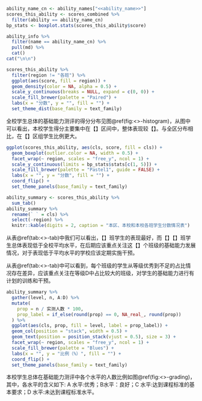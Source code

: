 ```r
ability_name_cn <- ability_names["<<ability_name>>"]
scores_this_ability <- scores_combined %>%
  filter(ability == ability_name_cn)
bp_stats <- boxplot.stats(scores_this_ability$score)
```

```r
ability_info %>%
  filter(name == ability_name_cn) %>%
  pull(md) %>%
  cat()
cat("\n\n")
```

```r
scores_this_ability %>%
  filter(region != "各班") %>%
  ggplot(aes(score, fill = region)) +
  geom_density(color = NA, alpha = 0.5) +
  scale_y_continuous(breaks = NULL, expand = c(0, 0)) +
  scale_fill_brewer(palette = "Paired") +
  labs(x = "分数", y = "", fill = "") +
  set_theme_dist(base_family = text_family)
```

全校学生总体的基础能力测评的得分分布见图\@ref(fig:<<ability_name>>-histogram)，从图中可以看出，本校学生得分主要集中在【】区间中，整体表现较【】。与全区分布相比，在【】区组学生比例更大。

```r
ggplot(scores_this_ability, aes(cls, score, fill = cls)) +
  geom_boxplot(outlier.color = NA, width = 0.5) +
  facet_wrap(~ region, scales = "free_y", ncol = 1) +
  scale_y_continuous(limits = bp_stats$stats[c(1, 5)]) +
  scale_fill_brewer(palette = "Pastel1", guide = FALSE) +
  labs(x = "", y = "分数", fill = "") +
  coord_flip() +
  set_theme_panels(base_family = text_family)
```

```r
ability_summary <- scores_this_ability %>%
  sum_tab()
ability_summary %>%
  rename(` ` = cls) %>%
  select(-region) %>%
  knitr::kable(digits = 2, caption = "本区、本校和本校各班学生分数情况表")
```

从表\@ref(tab:<<ability_name>>-tab)中我们可以看出，【】班学生的表现最好，而【】【】班学生总体表现低于全校平均水平，在后期应该重点关注这【】个班级的基础能力发展情况，对于表现低于平均水平的学校应该定期实施干预。

从表\@ref(tab:<<ability_name>>-tab)中可以看到，每个班级的学生从等级优秀到不足的占比情况存在差异，应该重点关注在等级D中占比较大的班级，对学生的基础能力进行有计划的训练和干预。

```r
ability_summary %>%
  gather(level, n, A:D) %>%
  mutate(
    prop = n / 实测人数 * 100,
    prop_label = if_else(round(prop) == 0, NA_real_, round(prop))
  ) %>%
  ggplot(aes(cls, prop, fill = level, label = prop_label)) +
  geom_col(position = "stack", width = 0.5) +
  geom_text(position = position_stack(vjust = 0.5), size = 3) +
  facet_wrap(~ region, scales = "free_y", ncol = 1) +
  scale_fill_brewer(palette = "Blues") +
  labs(x = "", y = "比例（%）", fill = "") +
  coord_flip() +
  set_theme_panels(base_family = text_family)
```

本校学生总体在基础能力测评中各个水平的人数比例如图\@ref(fig:<<ability_name>>-grading)，其中，各水平的含义如下: A 水平:优秀；B水平：良好；C 水平:达到课程标准的基本要求；D 水平:未达到课程标准水平。
